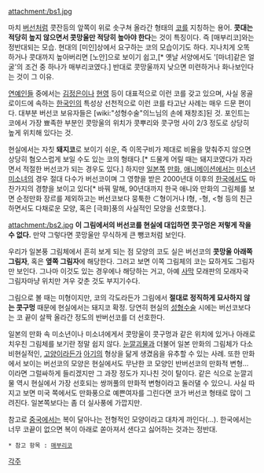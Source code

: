 attachment:/bs1.jpg


마치 [[버선]]처럼 콧잔등의 앞쪽이 위로 솟구쳐 올라간 형태의 [[코]]를 지칭하는 용어. 
'''콧대는 적당히 높지 않으면서 콧망울만 적당히 높아야 한다'''는 것이 특징이다. 즉 [매부리코]와는 정반대되는 모습. 
현대의 [미인]상에서 요구하는 코의 모습이기도 하다. 지나치게 오똑하거나 콧대까지 높아버리면 [노안]으로 보이기 쉽고,[* 옛날 서양에서도 '[마녀]같은 얼굴'의 조건 중 하나가 매부리코였다.] 반대로 콧망울까지 낮으면 미련하거나 화나보인다는 것이 그 이유. 

[[연예인]]들 중에서는 [[김정은]]이나 [[현영]] 등이 대표적으로 이런 코를 갖고 있으며, 사실 몽골로이드에 속하는 [[한국인]]의 특성상 선천적으로 이런 코를 타고난 사례는 매우 드문 편이다. 대부분 버선코 보유자들은 [wiki:"성형수술"의느님의 손에 재창조]된 것. 포인트는 코에서 가장 뾰족한 부분인 콧망울의 위치가 콧뿌리와 콧구멍 사이 2/3 정도로 상당히 높게 위치해 있다는 것.

현실에서는 자칫 '''돼지코'''로 보이기 쉬운, 즉 이목구비가 제대로 비율을 맞춰주지 않으면 상당히 혐오스럽게 보일 수도 있는 코의 형태다.[* 드물게 어릴 때는 돼지코였다가 자라면서 적절한 버선코가 되는 경우도 있다.] 하지만 [[일본]]쪽 [[만화]], [[애니메이션]]에서는 [[미소년]] [[미소녀]]의 경우 절대 다수가 버선코이며 그 영향을 받은 2000년대 이후의 [[한국]]에서도 마찬가지의 경향을 보이고 있다[* 바꿔 말해, 90년대까지 한국 애니와 만화의 그림체를 보면 순정만화 장르를 제외하고는 버선코보다 뭉툭한 ⊂형이거나 I형, -형, <형 등의 친근하면서도 다채로운 모양, 혹은 [극화]풍의 사실적인 모양을 선호했다.].

attachment:/bs2.jpg
'''이 그림에서의 버선코를 현실에 대입하면 콧구멍은 저렇게 작을 수 없다.''' 만약 그렇다면 콧망울만 무식하게 큰 뺑코처럼 보인다.

우리가 일본풍 그림체에서 흔히 보게 되는 점 모양의 코도 실은 버선코의 '''콧망울 아래쪽 그림자''', 혹은 '''옆쪽 그림자'''에 해당한다. 그러고 보면 이쪽 그림체의 코는 묘하게도 그림자만 보인다. 그나마 이것도 있는 경우에나 해당하는 거고, 아예 [[사막]] 모래판의 모래자국 그림자마냥 위치만 겨우 갖춘 것도 부지기수다.

그림으로 볼 때는 미형이지만, 코의 각도라든가 그림에서 '''절대로 정직하게 묘사하지 않는 콧구멍''' 때문에 현실에서는 돼지코 확정. 당연히 현실의 [[성형수술]] 시에는 버선코보다는 코 끝이 살짝 올라간 정도의 반버선코를 더 선호한다. 

일본의 만화 속 미소년이나 미소녀에게서 콧망울이 콧구멍과 같은 위치에 있거나 아래로 치우친 그림체를 보기란 정말 쉽지 않다. [[눈깔괴물]]과 더불어 일본 만화의 그림체가 다소 비현실적인, [[고양이]]라든가 [[아기]]의 형상을 닮게 생겼음을 유추할 수 있는 사례. 또한 만화에서 보이는 버선코의 모양은 현실에서도 무난한 코 모양인 반버선코의 만화적 변형… 이라면 그럴싸하게 들리겠지만 그 과장 정도가 지나친 것이 탈이다. 같은 식으로 눈깔괴물 역시 현실에서 가장 선호되는 쌍꺼풀의 만화적 변형이라고 둘러댈 수 있으니.
사실 따지고 보면 미국 쪽에서도 만화풍으로 예쁜여자를 그린다면 코가 버선코 형태로 많이 그려진다. 일본쪽보다는 좀 더 실사풍에 가깝지만.

참고로 [[중국]]에서는 복이 달아나는 전형적인 모양이라고 대차게 까인다(…). 한국에서는 너무 코끝이 없으면 복이 아래로 쏟아져서 샌다고 싫어하는 것과는 정반대.



 * 참고 항목 : [[매부리코]]




[[각주]]

